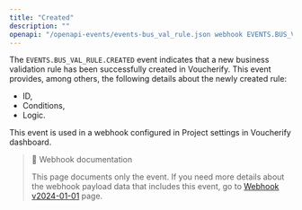 ```yaml
---
title: "Created"
description: ""
openapi: "/openapi-events/events-bus_val_rule.json webhook EVENTS.BUS_VAL_RULE.CREATED"
---
```


The `EVENTS.BUS_VAL_RULE.CREATED` event indicates that a new business validation rule has been successfully created in Voucherify. This event provides, among others, the following details about the newly created rule:
- ID,
- Conditions,
- Logic.

This event is used in a webhook configured in Project settings in Voucherify dashboard.

> 📘 Webhook documentation
>
> This page documents only the event. If you need more details about the webhook payload data that includes this event, go to [Webhook v2024-01-01](/api-reference/introduction-to-webhooks "Introduction to webhooks v2024-01-01") page.